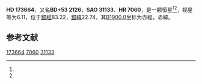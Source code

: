 {{Starbox begin
| name = HD 173664
}}
{{Starbox observe
| epoch = [[J2000.0|J2000.0]]
| constell = {{星座名待查}}<ref name=SIMBAD>{{cite web
 | url=http://simbad.u-strasbg.fr/simbad/sim-id?Ident=HR+7060
 | title =Pulsating variable Star
 | publisher=Centre de Données astronomiques de Strasbourg
 | work=SIMBAD
 | accessdate=2012-07-13}}</ref><ref name=DATA>{{cite web
 | url=http://vizier.u-strasbg.fr/viz-bin/VizieR-5?-out.add=.&-source=5050&-corr=PK=HR&-out.max=9999&HR=7060
 | title=VizieR Detailed Page
 | accessdate=2012-07-13
 | archive-date=2016-03-05
 | archive-url=https://web.archive.org/web/20160305052713/http://vizier.u-strasbg.fr/viz-bin/VizieR-5?-out.add=.&-source=5050&-corr=PK=HR&-out.max=9999&HR=7060
 | dead-url=no
 }}</ref>
| 星官 = 
| ra = {{RA|18|43|29}}<ref name=SIMBAD /><ref name=DATA />
| dec = {{DEC|+53|52|19}}<ref name=SIMBAD /><ref name=DATA />
| appmag_v = 6.11<ref name=SIMBAD /><ref name=DATA />
}}
{{Starbox character
| class = A2IV<ref name=SIMBAD /><ref name=DATA />
| b-v = 0.12?<ref name=SIMBAD /><ref name=DATA />
| u-b = <ref name=SIMBAD /><ref name=DATA />
| r-i = <ref name=SIMBAD /><ref name=DATA />
| variable = 
}}
{{Starbox astrometry
| radial_v = 
| prop_mo_ra = 0
| parallax = 
| p_error = 
}}
{{Starbox catalog
| names =BD+53 2126，[[SAO星表|SAO]] 31133，[[HD星表|HD]] 173664，[[HR星表|HR]] 7060}}
{{Starbox reference |Simbad=HR+7060}}
{{Starbox end}}

'''HD 173664'''，又名'''BD+53 2126'''，'''SAO 31133'''、'''HR 7060'''，是一颗恒星<ref name=SIMBAD /><ref name=DATA />，视星等为6.11，位于[[銀道座標系|銀經]]83.22，[[銀道座標系|銀緯]]22.74，其[[B1900.0|B1900.0]]坐标为赤經{{RA|18|41|21.1}}，赤緯{{DEC|+53|22.74|11}}。

== 参考文献 ==
{{reflist}}

{{star-stub}}

[[Category:HD和HDE天體|173664]]
[[Category:HR天體|7060]]
[[Category:SAO天體|31133]]